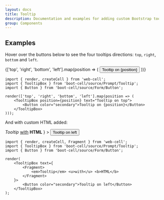 ```yaml
---
layout: docs
title: Tooltip
description: Documentation and examples for adding custom Bootstrap tooltips with CSS and JavaScript using CSS3 for animations.
group: Components
---
```




## Examples

Hover over the buttons below to see the four tooltips directions: `top`, `right`, `bottom` and `left`.

<Example>
    {['top', 'right', 'bottom', 'left'].map(position => (
        <TooltipBox position={position} text="Tooltip on top">
            <Button color="secondary">Tooltip on {position}</Button>
        </TooltipBox>
    ))}
</Example>

```TSX
import { render, createCell } from 'web-cell';
import { TooltipBox } from 'boot-cell/source/Prompt/Tooltip';
import { Button } from 'boot-cell/source/Form/Button';

render(['top', 'right', 'bottom', 'left'].map(position => (
    <TooltipBox position={position} text="Tooltip on top">
        <Button color="secondary">Tooltip on {position}</Button>
    </TooltipBox>
)));
```

And with custom HTML added:

<Example>
    <TooltipBox
        text={
            <Fragment>
                <em>Tooltip</em> <u>with</u> <b>HTML</b>
            </Fragment>
        }
    >
        <Button color="secondary">Tooltip on left</Button>
    </TooltipBox>
</Example>

```TSX
import { render, createCell, Fragment } from 'web-cell';
import { TooltipBox } from 'boot-cell/source/Prompt/Tooltip';
import { Button } from 'boot-cell/source/Form/Button';

render(
    <TooltipBox text={
        <Fragment>
            <em>Tooltip</em> <u>with</u> <b>HTML</b>
        </Fragment>
    }>
        <Button color="secondary">Tooltip on left</Button>
    </TooltipBox>
);
```
